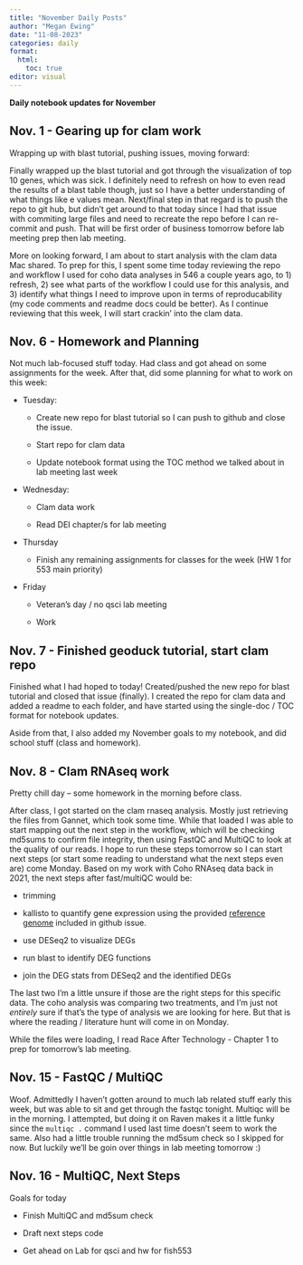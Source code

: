 ```yaml
---
title: "November Daily Posts"
author: "Megan Ewing"
date: "11-08-2023"
categories: daily
format: 
  html:
    toc: true
editor: visual
---
```


**Daily notebook updates for November**

## Nov. 1 - Gearing up for clam work

Wrapping up with blast tutorial, pushing issues, moving forward:

Finally wrapped up the blast tutorial and got through the visualization of top 10 genes, which was sick. I definitely need to refresh on how to even read the results of a blast table though, just so I have a better understanding of what things like e values mean. Next/final step in that regard is to push the repo to git hub, but didn't get around to that today since I had that issue with commiting large files and need to recreate the repo before I can re-commit and push. That will be first order of business tomorrow before lab meeting prep then lab meeting.

More on looking forward, I am about to start analysis with the clam data Mac shared. To prep for this, I spent some time today reviewing the repo and workflow I used for coho data analyses in 546 a couple years ago, to 1) refresh, 2) see what parts of the workflow I could use for this analysis, and 3) identify what things I need to improve upon in terms of reproducability (my code comments and readme docs could be better). As I continue reviewing that this week, I will start crackin' into the clam data.

## Nov. 6 - Homework and Planning

Not much lab-focused stuff today. Had class and got ahead on some assignments for the week. After that, did some planning for what to work on this week:

-   Tuesday:

    -   Create new repo for blast tutorial so I can push to github and close the issue.

    -   Start repo for clam data

    -   Update notebook format using the TOC method we talked about in lab meeting last week

-   Wednesday:

    -   Clam data work

    -   Read DEI chapter/s for lab meeting

-   Thursday

    -   Finish any remaining assignments for classes for the week (HW 1 for 553 main priority)

-   Friday

    -   Veteran's day / no qsci lab meeting

    -   Work

## Nov. 7 - Finished geoduck tutorial, start clam repo

Finished what I had hoped to today! Created/pushed the new repo for blast tutorial and closed that issue (finally). I created the repo for clam data and added a readme to each folder, and have started using the single-doc / TOC format for notebook updates.

Aside from that, I also added my November goals to my notebook, and did school stuff (class and homework).

## Nov. 8 - Clam RNAseq work

Pretty chill day -- some homework in the morning before class.

After class, I got started on the clam rnaseq analysis. Mostly just retrieving the files from Gannet, which took some time. While that loaded I was able to start mapping out the next step in the workflow, which will be checking md5sums to confirm file integrity, then using FastQC and MultiQC to look at the quality of our reads. I hope to run these steps tomorrow so I can start next steps (or start some reading to understand what the next steps even are) come Monday. Based on my work with Coho RNAseq data back in 2021, the next steps after fast/multiQC would be:

-   trimming

-   kallisto to quantify gene expression using the provided [reference genome](https://github.com/RobertsLab/resources/issues/1748) included in github issue.

-   use DESeq2 to visualize DEGs

-   run blast to identify DEG functions

-   join the DEG stats from DESeq2 and the identified DEGs

The last two I'm a little unsure if those are the right steps for this specific data. The coho analysis was comparing two treatments, and I'm just not *entirely* sure if that's the type of analysis we are looking for here. But that is where the reading / literature hunt will come in on Monday.

While the files were loading, I read Race After Technology - Chapter 1 to prep for tomorrow's lab meeting.

## Nov. 15 - FastQC / MultiQC

Woof. Admittedly I haven't gotten around to much lab related stuff early this week, but was able to sit and get through the fastqc tonight. Multiqc will be in the morning. I attempted, but doing it on Raven makes it a little funky since the `multiqc .` command I used last time doesn't seem to work the same. Also had a little trouble running the md5sum check so I skipped for now. But luckily we'll be goin over things in lab meeting tomorrow :)

## Nov. 16 - MultiQC, Next Steps

Goals for today

-   Finish MultiQC and md5sum check

-   Draft next steps code

-   Get ahead on Lab for qsci and hw for fish553
